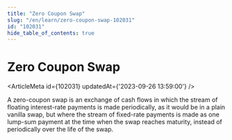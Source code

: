 ```yaml
---
title: "Zero Coupon Swap"
slug: "/en/learn/zero-coupon-swap-102031"
id: "102031"
hide_table_of_contents: true
---
```



# Zero Coupon Swap

<ArticleMeta id={102031} updatedAt={'2023-09-26 13:59:00'} />
<div className='border-solid border-b border-t-0 my-4 border-[var(--ifm-color-gray-300)]' />

A zero-coupon swap is an exchange of cash flows in which the stream of floating interest-rate payments is made periodically, as it would be in a plain vanilla swap, but where the stream of fixed-rate payments is made as one lump-sum payment at the time when the swap reaches maturity, instead of periodically over the life of the swap.
